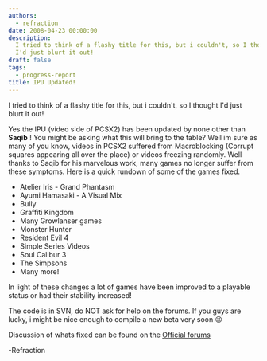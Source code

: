 ```yaml
---
authors:
  - refraction
date: 2008-04-23 00:00:00
description:
  I tried to think of a flashy title for this, but i couldn't, so I thought
  I'd just blurt it out!
draft: false
tags:
  - progress-report
title: IPU Updated!
---
```


I tried to think of a flashy title for this, but i couldn't, so I thought I'd just blurt it out!

<!-- truncate -->

Yes the IPU (video side of PCSX2) has been updated by none other than
**Saqib** ! You might be asking what this will bring to the table? Well
im sure as many of you know, videos in PCSX2 suffered from Macroblocking
(Corrupt squares appearing all over the place) or videos freezing
randomly. Well thanks to Saqib for his marvelous work, many games no
longer suffer from these symptoms. Here is a quick rundown of some of
the games fixed.

- Atelier Iris - Grand Phantasm
- Ayumi Hamasaki - A Visual Mix
- Bully
- Graffiti Kingdom
- Many Growlanser games
- Monster Hunter
- Resident Evil 4
- Simple Series Videos
- Soul Calibur 3
- The Simpsons
- Many more!

In light of these changes a lot of games have been improved to a
playable status or had their stability increased!

The code is in SVN, do NOT ask for help on the forums. If you guys are
lucky, i might be nice enough to compile a new beta very soon
😉

Discussion of whats fixed can be found on the [Official
forums](http://forums.ngemu.com/showthread.php?p=718442#post718442)

-Refraction
